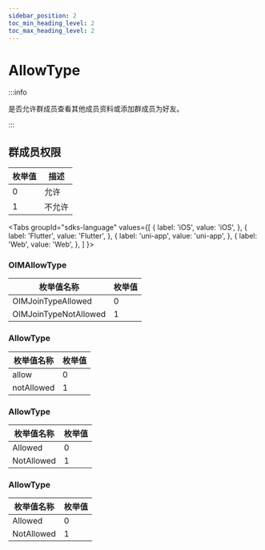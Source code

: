 ```yaml
---
sidebar_position: 2
toc_min_heading_level: 2
toc_max_heading_level: 2
---
```


# AllowType

:::info

是否允许群成员查看其他成员资料或添加群成员为好友。

:::

## 群成员权限

| 枚举值 | 描述   |
| ------ | ------ |
| 0      | 允许   |
| 1      | 不允许 |

<Tabs
groupId="sdks-language"
values={[
{ label: 'iOS', value: 'iOS', },
{ label: 'Flutter', value: 'Flutter', },
{ label: 'uni-app', value: 'uni-app', },
{ label: 'Web', value: 'Web', },
]
}>

<TabItem value="iOS">

### OIMAllowType

| 枚举值名称 | 枚举值 |
| ---------- | ------ |
| OIMJoinTypeAllowed    | 0      |
| OIMJoinTypeNotAllowed | 1      |

</TabItem>

<TabItem value="Flutter">

### AllowType

| 枚举值名称 | 枚举值 |
| ---------- | ------ |
| allow    | 0      |
| notAllowed | 1      |

</TabItem>

<TabItem value="Web">

### AllowType

| 枚举值名称 | 枚举值 |
| ---------- | ------ |
| Allowed    | 0      |
| NotAllowed | 1      |

</TabItem>

<TabItem value="uni-app">

### AllowType

| 枚举值名称 | 枚举值 |
| ---------- | ------ |
| Allowed    | 0      |
| NotAllowed | 1      |

</TabItem>

</Tabs>

